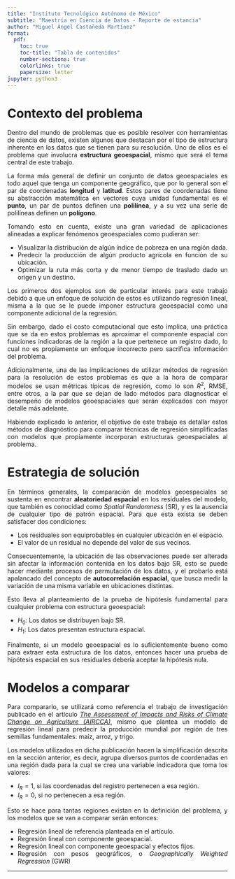 ---
title: "Instituto Tecnológico Autónomo de México"
subtitle: "Maestría en Ciencia de Datos - Reporte de estancia"
author: "Miguel Ángel Castañeda Martínez"
format:
  pdf:
    toc: true
    toc-title: "Tabla de contenidos"
    number-sections: true
    colorlinks: true
    papersize: letter
jupyter: python3
---

# Contexto del problema

<div style="text-align: justify">
Dentro del mundo de problemas que es posible resolver con herramientas de
ciencia de datos, existen algunos que destacan por el tipo de estructura
inherente en los datos que se tienen para su resolución. Uno de ellos es el
problema que involucra **estructura geoespacial**, mismo que será el tema
central de este trabajo.

La forma más general de definir un conjunto de datos geoespaciales es todo
aquel que tenga un componente geográfico, que por lo general son el par de
coordenadas **longitud** y **latitud**. Estos pares de coordenadas tiene su
abstracción matemática en vectores cuya unidad fundamental es el **punto**, un par
de puntos definen una **polilínea**, y a su vez una serie de polilíneas definen
un **polígono**.

Tomando esto en cuenta, existe una gran variedad de aplicaciones alineadas a
explicar fenómenos geoespaciales como pudieran ser:

* Visualizar la distribución de algún índice de pobreza en una región dada.
* Predecir la producción de algún producto agrícola en función de su ubicación.
* Optimizar la ruta más corta y de menor tiempo de traslado dado un origen y un
destino.

Los primeros dos ejemplos son de particular interés para este trabajo debido
a que un enfoque de solución de estos es utilizando regresión lineal, misma a
la que se le puede imponer estructura geoespacial como una componente adicional
de la regresión.

Sin embargo, dado el costo computacional que esto implica, una práctica que se
da en estos problemas es aproximar el componente espacial con funciones
indicadoras de la región a la que pertenece un registro dado, lo cual no es
propiamente un enfoque incorrecto pero sacrifica información del problema.

Adicionalmente, una de las implicaciones de utilizar métodos de regresión para
la resolución de estos problemas es que a la hora de comparar modelos se usan
métricas típicas de regresión, como lo son $R^2$, RMSE, entre otros, a la par
que se dejan de lado métodos para diagnosticar el desempeño de modelos
geoespaciales que serán explicados con mayor detalle más adelante.

Habiendo explicado lo anterior, el objetivo de este trabajo es detallar estos
métodos de diagnóstico para comparar técnicas de regresión simplificadas con
modelos que propiamente incorporan estructuras geoespaciales al problema.
</div>

# Estrategia de solución

<div style="text-align: justify">
En términos generales, la comparación de modelos geoespaciales se sustenta en
encontrar **aleatoriedad espacial** en los residuales del modelo, que también
es conocidad como _Spatial Randomness_ (SR), y es la ausencia de cualquier
tipo de patrón espacial. Para que esta exista se deben satisfacer dos
condiciones:

* Los residuales son equiprobables en cualquier ubicación en el
espacio.
* El valor de un residual no depende del valor de sus vecinos.

Consecuentemente, la ubicación de las observaciones puede ser alterada sin
afectar la información contenida en los datos bajo SR, esto se puede hacer
mediante procesos de permutación de los datos, y el probarlo está apalancado
del concepto de **autocorrelación espacial**, que busca medir la variación de
una misma variable en ubicaciones distintas.

Esto lleva al planteamiento de la prueba de hipótesis fundamental para
cualquier problema con estructura geoespacial:

* $H_0$: Los datos se distribuyen bajo SR.
* $H_1$: Los datos presentan estructura espacial.

Finalmente, si un modelo geoespacial es lo suficientemente bueno como para
extraer esta estructura de los datos, entonces hacer una prueba de hipótesis
espacial en sus residuales debería aceptar la hipótesis nula.
</div>

# Modelos a comparar

<div style="text-align: justify">
Para compararlo, se utilizará como referencia el trabajo de investigación
publicado en el artículo [_The Assessment of Impacts and Risks of Climate
Change on Agriculture (AIRCCA)_](https://www.tandfonline.com/doi/full/10.1080/17421772.2020.1754448),
mismo que plantea un modelo de regresión lineal para predecir la producción
mundial por región de tres semillas fundamentales: maíz, arroz, y trigo.

Los modelos utilizados en dicha publicación hacen la simplificación descrita en
la sección anterior, es decir, agrupa diversos puntos de coordenadas en una
región dada para la cual se crea una variable indicadora que toma los valores:

* $I_R = 1$, si las coordenadas del registro pertenecen a esa región.
* $I_R = 0$, si no pertenecen a esa región.

Esto se hace para tantas regiones existan en la definición del problema, y los
modelos que se van a comparar serán entonces:

* Regresión lineal de referencia planteada en el artículo.
* Regresión lineal con componente geoespacial.
* Regresión lineal con componente geoespacial y efectos fijos.
* Regresión con pesos geográficos, o _Geographically Weighted Regression_ (GWR)
</div>

---